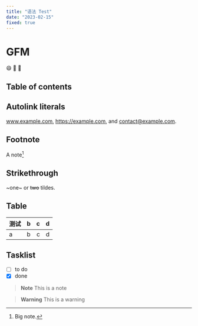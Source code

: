 ```yaml
---
title: "语法 Test"
date: "2023-02-15"
fixed: true
---
```


# GFM

:smile:
:tada:
:rocket:


## Table of contents

## Autolink literals

www.example.com, https://example.com, and contact@example.com.

## Footnote

A note[^1]

[^1]: Big note.

## Strikethrough

~one~ or ~~two~~ tildes.

## Table

| 测试 | b  |  c |  d  |
| - | :- | -: | :-: |
| a | b  |  c |  d  |

## Tasklist

* [ ] to do
* [x] done

> **Note**
> This is a note

> **Warning**
> This is a warning